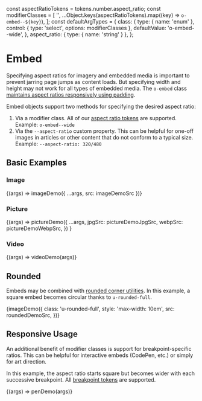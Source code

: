 const aspectRatioTokens = tokens.number.aspect_ratio;
const modifierClasses = [
  '',
  ...Object.keys(aspectRatioTokens).map((key) => `o-embed--${key}`),
];
const defaultArgTypes = {
  class: {
    type: { name: 'enum' },
    control: { type: 'select', options: modifierClasses },
    defaultValue: 'o-embed--wide',
  },
  aspect_ratio: { type: { name: 'string' } },
};

<Meta title="Objects/Embed" />

# Embed

Specifying aspect ratios for imagery and embedded media is important to prevent jarring page jumps as content loads. But specifying width and height may not work for all types of embedded media. The `o-embed` class [maintains aspect ratios responsively using padding](https://css-tricks.com/aspect-ratio-boxes/).

Embed objects support two methods for specifying the desired aspect ratio:

1. Via a modifier class. All of our [aspect ratio tokens](/docs/design-tokens-aspect-ratio--page) are supported. Example: `o-embed--wide`
1. Via the `--aspect-ratio` custom property. This can be helpful for one-off images in articles or other content that do not conform to a typical size. Example: `--aspect-ratio: 320/480`

## Basic Examples

### Image

<Canvas>
  <Story name="Image" argTypes={defaultArgTypes}>
    {(args) => imageDemo({ ...args, src: imageDemoSrc })}
  </Story>
</Canvas>

### Picture

<Canvas>
  <Story name="Picture" argTypes={defaultArgTypes}>
    {(args) =>
      pictureDemo({
        ...args,
        jpgSrc: pictureDemoJpgSrc,
        webpSrc: pictureDemoWebpSrc,
      })
    }
  </Story>
</Canvas>

### Video

<Canvas>
  <Story name="Video" argTypes={defaultArgTypes}>
    {(args) => videoDemo(args)}
  </Story>
</Canvas>

## Rounded

Embeds may be combined with [rounded corner utilities](/docs/utilities-rounded-corners--sizes). In this example, a square embed becomes circular thanks to `u-rounded-full`.

<Canvas>
  <Story name="Rounded">
    {imageDemo({
      class: 'u-rounded-full',
      style: 'max-width: 10em',
      src: roundedDemoSrc,
    })}
  </Story>
</Canvas>

## Responsive Usage

An additional benefit of modifier classes is support for breakpoint-specific ratios. This can be helpful for interactive embeds (CodePen, etc.) or simply for art direction.

In this example, the aspect ratio starts square but becomes wider with each successive breakpoint. All [breakpoint tokens](/docs/design-tokens-breakpoint--page) are supported.

<Canvas>
  <Story
    name="Responsive"
    argTypes={{
      class: {
        type: { name: 'string' },
        defaultValue: 'o-embed--full@s o-embed--wide@m o-embed--cinema@l',
      },
      aspect_ratio: defaultArgTypes.aspect_ratio,
    }}
  >
    {(args) => penDemo(args)}
  </Story>
</Canvas>
